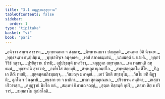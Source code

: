 ```yaml
---
title: "3.1 สมุฏฺฐานสฺสุทฺทาน"
tableOfContents: false
sidebar:
  order: 1
type: "tipitaka"
basket: "vi"
book: "pari"
---
```



<DynamicBreadcrumb />

<Division number="257" book="pari">

<Paragraph number="1076" type="verses" book="pari">
_อนิจฺจา สพฺเพ สงฺขารา,_  
_ทุกฺขานตฺตา จ สงฺขตา;_  
_นิพฺพานญฺเจว ปญฺญตฺติ,_  
_อนตฺตา อิติ นิจฺฉยา._  

</Paragraph>

<Paragraph number="1077" type="verses" book="pari">
_พุทฺธจนฺเท อนุปฺปนฺเน,_  
_พุทฺธาทิจฺเจ อนุคฺคเต;_  
_เตสํ สภาคธมฺมานํ,_  
_นามมตฺตํ น นายติ._  

</Paragraph>

<Paragraph number="1078" type="verses" book="pari">
_ทุกฺกรํ วิวิธํ กตฺวา,_  
_ปูรยิตฺวาน ปารมี;_  
อุปฺปชฺชนฺติ มหาวีรา,_  
_จกฺขุภูตา สพฺรหฺมเก._  

</Paragraph>

<Paragraph number="1079" type="verses" book="pari">
_เต เทสยนฺติ สทฺธมฺมํ,_  
_ทุกฺขหานึ สุขาวหํ;_  
_องฺคีรโส สกฺยมุนิ,_  
_สพฺพภูตานุกมฺปโก._  

</Paragraph>

<Paragraph number="1080" type="verses" book="pari">
_สพฺพสตฺตุตฺตโม สีโห,_  
_ปิฏเก ตีณิ เทสยิ;_  
_สุตฺตนฺตมภิธมฺมญฺจ,_  
_วินยญฺจ มหาคุณํ._  

</Paragraph>

<Paragraph number="1081" type="verses" book="pari">
_เอวํ นียติ สทฺธมฺโม,_  
_วินโย ยทิ ติฏฺฐติ;_  
อุภโต จ วิภงฺคานิ,_  
_ขนฺธกา ยา จ มาติกา._  

</Paragraph>

<Paragraph number="1082" type="verses" book="pari">
_มาลา สุตฺตคุเณเนว,_  
_ปริวาเรน คนฺถิตา;_  
_ตเสฺสว ปริวารสฺส,_  
_สมุฏฺฐานํ นิยโต กตํ._  

</Paragraph>

<Paragraph number="1083" type="verses" book="pari">
_สมฺเภทํ นิทานญฺจญฺญํ,_  
_สุตฺเต ทิสฺสนฺติ อุปริ;_  
_ตสฺมา สิกฺเข ปริวารํ,_  
_ธมฺมกาโม สุเปสโลติ._
</Paragraph>
</Division>